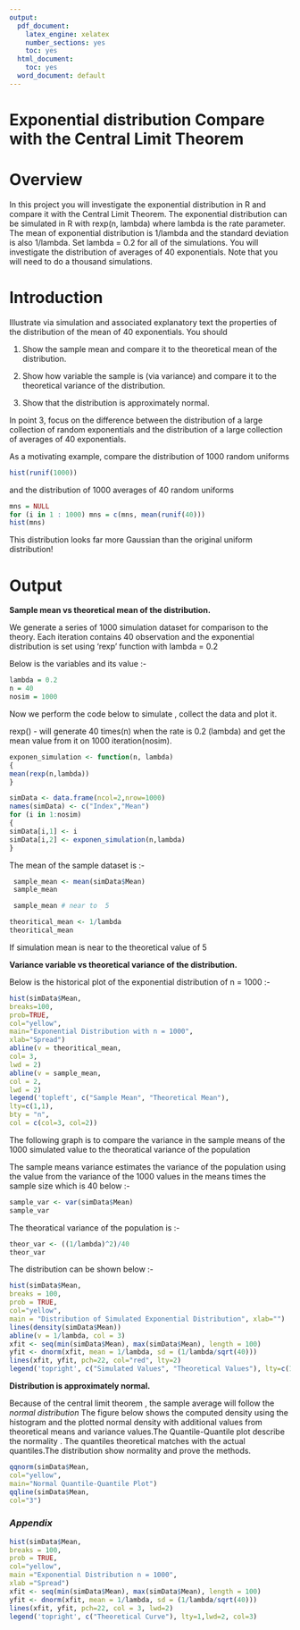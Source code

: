 ```yaml
---
output:
  pdf_document:
    latex_engine: xelatex
    number_sections: yes
    toc: yes
  html_document:
    toc: yes
  word_document: default
---
```

# Exponential distribution Compare with the Central Limit Theorem

Overview
========

In this project you will investigate the exponential distribution in R and compare it with the Central Limit Theorem. The exponential distribution can be simulated in R with rexp(n, lambda) where lambda is the rate parameter. The mean of exponential distribution is 1/lambda and the standard deviation is also 1/lambda. Set lambda = 0.2 for all of the simulations. You will investigate the distribution of averages of 40 exponentials. Note that you will need to do a thousand simulations.


Introduction
===============

Illustrate via simulation and associated explanatory text the properties of the distribution of the mean of 40 exponentials.  You should

1. Show the sample mean and compare it to the theoretical mean of the distribution.

2. Show how variable the sample is (via variance) and compare it to the theoretical variance of the distribution.

3. Show that the distribution is approximately normal.

In point 3, focus on the difference between the distribution of a large collection of random exponentials and the distribution of a large collection of averages of 40 exponentials. 

As a motivating example, compare the distribution of 1000 random uniforms

```r
hist(runif(1000))
```
and the distribution of 1000 averages of 40 random uniforms
```r
mns = NULL
for (i in 1 : 1000) mns = c(mns, mean(runif(40)))
hist(mns)
```
This distribution looks far more Gaussian than the original uniform distribution!

Output
======

<b>Sample mean vs theoretical mean of the distribution.</b>

We generate a series of 1000 simulation dataset for comparison to the theory. Each iteration contains 40 observation and the exponential distribution is set using 'rexp' function with lambda = 0.2

Below is the variables and its value :-

```r
lambda = 0.2
n = 40
nosim = 1000
```

Now we perform the code below to simulate , collect the data and plot it.

rexp() - will generate 40 times(n) when the rate is 0.2 (lambda) and get the mean value from it on 1000 iteration(nosim).

```r
exponen_simulation <- function(n, lambda)
{
mean(rexp(n,lambda))
}

simData <- data.frame(ncol=2,nrow=1000)
names(simData) <- c("Index","Mean")
for (i in 1:nosim)
{
simData[i,1] <- i
simData[i,2] <- exponen_simulation(n,lambda)
}

```

The mean of the sample dataset is :-

```r
 sample_mean <- mean(simData$Mean)
 sample_mean
```

```r
 sample_mean # near to  5
```

```r
theoritical_mean <- 1/lambda
theoritical_mean
```

If simulation mean  is near to the theoretical value of  5


<b>Variance variable vs theoretical variance of the distribution.</b>

Below is the historical plot of the exponential distribution of n = 1000 :-

```r
hist(simData$Mean, 
breaks=100, 
prob=TRUE, 
col="yellow",
main="Exponential Distribution with n = 1000", 
xlab="Spread")
abline(v = theoritical_mean, 
col= 3,
lwd = 2)
abline(v = sample_mean, 
col = 2,
lwd = 2)
legend('topleft', c("Sample Mean", "Theoretical Mean"), 
lty=c(1,1), 
bty = "n",
col = c(col=3, col=2))
```


The following graph is to compare the variance in the sample means of the 1000 simulated value to the theoratical variance of the population

The sample means variance estimates the variance of the population using the value from the variance of the 1000 values in the means times the sample size which is 40 below :-


```r
sample_var <- var(simData$Mean)
sample_var
```

The theoratical variance of the population is :- 

```r
theor_var <- ((1/lambda)^2)/40
theor_var
```

The distribution can be shown below :-

```r
hist(simData$Mean, 
breaks = 100, 
prob = TRUE, 
col="yellow",
main = "Distribution of Simulated Exponential Distribution", xlab="")
lines(density(simData$Mean))
abline(v = 1/lambda, col = 3)
xfit <- seq(min(simData$Mean), max(simData$Mean), length = 100)
yfit <- dnorm(xfit, mean = 1/lambda, sd = (1/lambda/sqrt(40)))
lines(xfit, yfit, pch=22, col="red", lty=2)
legend('topright', c("Simulated Values", "Theoretical Values"), lty=c(1,2), col=c("black", "red"))
```

<b>Distribution is approximately normal.</b>

Because of the central limit theorem , the sample average will follow the <i>normal distribution</i>
The figure below shows the computed density using the histogram and the plotted normal density with additional values from theoretical means and variance values.The Quantile-Quantile plot describe the normality . The quantiles theoretical matches with the actual quantiles.The distribution show normality and prove the methods.

```r
qqnorm(simData$Mean, 
col="yellow",
main="Normal Quantile-Quantile Plot")
qqline(simData$Mean, 
col="3")
```


<i><h3>Appendix</h3></i>

```r
hist(simData$Mean, 
breaks = 100, 
prob = TRUE, 
col="yellow",
main ="Exponential Distribution n = 1000", 
xlab ="Spread")
xfit <- seq(min(simData$Mean), max(simData$Mean), length = 100)
yfit <- dnorm(xfit, mean = 1/lambda, sd = (1/lambda/sqrt(40)))
lines(xfit, yfit, pch=22, col = 3, lwd=2)
legend('topright', c("Theoretical Curve"), lty=1,lwd=2, col=3)
```



